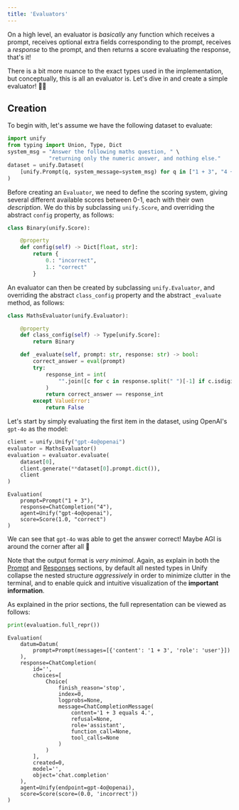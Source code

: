 ```yaml
---
title: 'Evaluators'
---
```



On a high level, an evaluator is *basically* any function which receives a prompt,
receives optional extra fields corresponding to the prompt, receives a *response* to
the prompt, and then returns a score evaluating the response, that's it!

There is a bit more nuance to the exact types used in the implementation,
but conceptually, this is all an evaluator is.
Let's dive in and create a simple evaluator! 🧑‍💻

## Creation

To begin with, let's assume we have the following dataset to evaluate:

```python
import unify
from typing import Union, Type, Dict
system_msg = "Answer the following maths question, " \
             "returning only the numeric answer, and nothing else."
dataset = unify.Dataset(
    [unify.Prompt(q, system_message=system_msg) for q in ["1 + 3", "4 + 7", "6 + 5"]]
)
```

Before creating an `Evaluator`, we need to define the scoring system, giving several
different available scores between 0-1, each with their own *description*.
We do this by subclassing `unify.Score`, and overriding the abstract `config` property,
as follows:

```python
class Binary(unify.Score):

    @property
    def config(self) -> Dict[float, str]:
        return {
            0.: "incorrect",
            1.: "correct"
        }
```

An evaluator can then be created by subclassing `unify.Evaluator`,
and overriding the abstract `class_config` property and the abstract `_evaluate` method,
as follows:

```python
class MathsEvaluator(unify.Evaluator):

    @property
    def class_config(self) -> Type[unify.Score]:
        return Binary

    def _evaluate(self, prompt: str, response: str) -> bool:
        correct_answer = eval(prompt)
        try:
            response_int = int(
                "".join([c for c in response.split(" ")[-1] if c.isdigit()])
            )
            return correct_answer == response_int
        except ValueError:
            return False
```

Let's start by simply evaluating the first item in the dataset,
using OpenAI's `gpt-4o` as the model:

```python
client = unify.Unify("gpt-4o@openai")
evaluator = MathsEvaluator()
evaluation = evaluator.evaluate(
    dataset[0],
    client.generate(**dataset[0].prompt.dict()),
    client
)
```
```
Evaluation(
    prompt=Prompt("1 + 3"),
    response=ChatCompletion("4"),
    agent=Unify("gpt-4o@openai"),
    score=Score(1.0, "correct")
)
```

We can see that `gpt-4o` was able to get the answer correct!
Maybe AGI is around the corner after all 👀

Note that the output format is *very minimal*.
Again, as explain in both the [Prompt](https://docs.unify.ai/universal_api/prompts) and
[Responses](https://docs.unify.ai/universal_api/responses) sections,
by default all nested types in Unify collapse the nested structure *aggressively* in
order to minimize clutter in the terminal, and to enable quick and intuitive
visualization of the **important information**.

As explained in the prior sections, the full representation can be viewed as follows:

```python
print(evaluation.full_repr())
```
```
Evaluation(
    datum=Datum(
        prompt=Prompt(messages=[{'content': '1 + 3', 'role': 'user'}])
    ),
    response=ChatCompletion(
        id='',
        choices=[
            Choice(
                finish_reason='stop',
                index=0,
                logprobs=None,
                message=ChatCompletionMessage(
                    content='1 + 3 equals 4.',
                    refusal=None,
                    role='assistant',
                    function_call=None,
                    tool_calls=None
                )
            )
        ],
        created=0,
        model='',
        object='chat.completion'
    ),
    agent=Unify(endpoint=gpt-4o@openai),
    score=Score(score=(0.0, 'incorrect'))
)
```